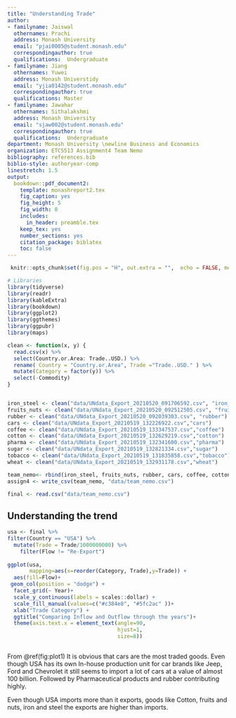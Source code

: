 ```yaml
---
title: "Understanding Trade"
author:
- familyname: Jaiswal
  othernames: Prachi
  address: Monash University
  email: "pjai0005@student.monash.edu"
  correspondingauthor: true
  qualifications:  Undergraduate
- familyname: Jiang
  othernames: Yuwei
  address: Monash Universtidy
  email: "yjia0142@student.monash.edu"
  correspondingauthor: true
  qualifications: Master
- familyname: Jawahar
  othernames: Sithalakshmi 
  address: Monash University
  email: "sjaw002@student.monash.edu"
  correspondingauthor: true
  qualifications:  Undergraduate  
department: Monash University \newline Business and Economics
organization: ETC5513 Assignment4 Team Nemo
bibliography: references.bib
biblio-style: authoryear-comp
linestretch: 1.5
output:
  bookdown::pdf_document2:
    template: monashreport2.tex
    fig_caption: yes
    fig_height: 5
    fig_width: 8
    includes:
      in_header: preamble.tex
    keep_tex: yes
    number_sections: yes
    citation_package: biblatex
    toc: false
---
```

```r

 knitr::opts_chunk$set(fig.pos = "H", out.extra = "",  echo = FALSE, message = FALSE, warning = FALSE)

# Libraries
library(tidyverse)
library(readr)
library(kableExtra)
library(bookdown)
library(ggplot2)
library(ggthemes)
library(ggpubr)
library(maps)
```

```r
clean <- function(x, y) {
  read.csv(x) %>% 
  select(Country.or.Area: Trade..USD.) %>% 
  rename( Country = "Country.or.Area", Trade ="Trade..USD." ) %>% 
  mutate(Category = factor(y)) %>% 
  select(-Commodity)
}


iron_steel <- clean("data/UNdata_Export_20210520_091706592.csv", "iron_steel")
fruits_nuts <- clean("data/UNdata_Export_20210520_092512505.csv", "fruits_nuts")
rubber <- clean("data/UNdata_Export_20210520_092039303.csv", "rubber")
cars <- clean("data/UNdata_Export_20210519_132226922.csv","cars")
coffee <- clean("data/UNdata_Export_20210519_133347537.csv","coffee")
cotton <- clean("data/UNdata_Export_20210519_132629219.csv","cotton")
pharma <- clean("data/UNdata_Export_20210519_132341600.csv","pharma")
sugar <- clean("data/UNdata_Export_20210519_132821334.csv","sugar")
tobacco <- clean("data/UNdata_Export_20210519_131835858.csv","tobacco")
wheat <- clean("data/UNdata_Export_20210519_132931178.csv","wheat")

```

```r
team_nemo<- rbind(iron_steel, fruits_nuts, rubber, cars, coffee, cotton, pharma, sugar, tobacco, wheat)
assign4 <- write_csv(team_nemo, "data/team_nemo.csv")
```



\section*{Introduction}

```r
final <- read.csv("data/team_nemo.csv")
```



\section*{Germany}

\section*{China}

\section*{United States of America}

## Understanding the trend

```r
usa <- final %>% 
filter(Country == "USA") %>% 
  mutate(Trade = Trade/1000000000) %>% 
    filter(Flow != "Re-Export")
  
ggplot(usa, 
       mapping=aes(x=reorder(Category, Trade),y=Trade)) +
  aes(fill=Flow)+
 geom_col(position = "dodge") +
  facet_grid(~ Year)+
  scale_y_continuous(labels = scales::dollar) +
  scale_fill_manual(values=c("#c384e8", "#5fc2ac" ))+ 
  xlab("Trade Category") + 
  ggtitle("Comparing Inflow and Outflow through the years")+
  theme(axis.text.x = element_text(angle=90,
                                   hjust=1,
                                   size=8)) 
  
```

 From \@ref(fig:plot1) It is obvious that cars are the most traded goods. Even though USA has its own In-house production unit for car brands like Jeep, Ford and Chevrolet it still seems to import a lot of cars at a value of almost 100 billion. Followed by Pharmaceutical products and rubber contributing highly. 
 
Even though USA imports more than it exports, goods like Cotton, fruits and nuts, iron and steel the exports are higher than imports. 




\section*{Conclusion}



